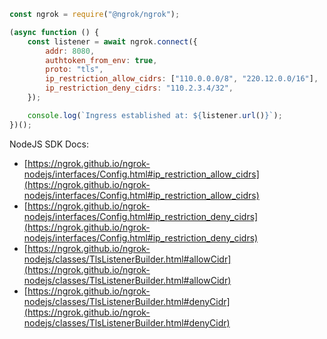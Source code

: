 ```jsx
const ngrok = require("@ngrok/ngrok");

(async function () {
	const listener = await ngrok.connect({
		addr: 8080,
		authtoken_from_env: true,
		proto: "tls",
		ip_restriction_allow_cidrs: ["110.0.0.0/8", "220.12.0.0/16"],
		ip_restriction_deny_cidrs: "110.2.3.4/32",
	});

	console.log(`Ingress established at: ${listener.url()}`);
})();
```

NodeJS SDK Docs:

- [https://ngrok.github.io/ngrok-nodejs/interfaces/Config.html#ip_restriction_allow_cidrs](https://ngrok.github.io/ngrok-nodejs/interfaces/Config.html#ip_restriction_allow_cidrs)
- [https://ngrok.github.io/ngrok-nodejs/interfaces/Config.html#ip_restriction_deny_cidrs](https://ngrok.github.io/ngrok-nodejs/interfaces/Config.html#ip_restriction_deny_cidrs)
- [https://ngrok.github.io/ngrok-nodejs/classes/TlsListenerBuilder.html#allowCidr](https://ngrok.github.io/ngrok-nodejs/classes/TlsListenerBuilder.html#allowCidr)
- [https://ngrok.github.io/ngrok-nodejs/classes/TlsListenerBuilder.html#denyCidr](https://ngrok.github.io/ngrok-nodejs/classes/TlsListenerBuilder.html#denyCidr)
